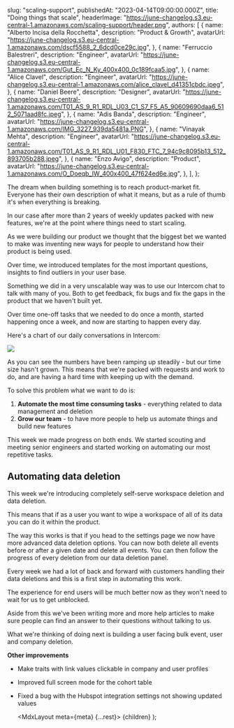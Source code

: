 
  slug: "scaling-support",
  publishedAt: "2023-04-14T09:00:00.000Z",
  title: "Doing things that scale",
  headerImage: "https://june-changelog.s3.eu-central-1.amazonaws.com/scaling-support/header.png",
  authors: [
    {
      name: "Alberto Incisa della Rocchetta",
      description: "Product & Growth",
      avatarUrl: "https://june-changelog.s3.eu-central-1.amazonaws.com/dscf5588_2_6dcd0ce29c.jpg",
    },
    {
      name: "Ferruccio Balestreri",
      description: "Engineer",
      avatarUrl:
        "https://june-changelog.s3.eu-central-1.amazonaws.com/Gut_Ec_N_Ky_400x400_0c189fcaa5.jpg",
    },
    {
      name: "Alice Clavel",
      description: "Engineer",
      avatarUrl:
        "https://june-changelog.s3.eu-central-1.amazonaws.com/alice_clavel_d41351cbdc.jpeg",
    },
    {
      name: "Daniel Beere",
      description: "Designer",
      avatarUrl:
        "https://june-changelog.s3.eu-central-1.amazonaws.com/T01_AS_9_R1_RDL_U03_C1_S7_F5_A5_90609690daa6_512_5071aad8fc.jpeg",
    },
    {
      name: "Adis Banda",
      description: "Engineer",
      avatarUrl: "https://june-changelog.s3.eu-central-1.amazonaws.com/IMG_3227_939da5481a.PNG",
    },
    {
      name: "Vinayak Mehta",
      description: "Engineer",
      avatarUrl:
        "https://june-changelog.s3.eu-central-1.amazonaws.com/T01_AS_9_R1_RDL_U01_F830_FTC_7_94c9c8095b13_512_893705b288.jpeg",
    },
    {
      name: "Enzo Avigo",
      description: "Product",
      avatarUrl:
        "https://june-changelog.s3.eu-central-1.amazonaws.com/O_Doeqb_IW_400x400_47f624ed6e.jpg",
    },
  ],
};

The dream when building something is to reach product-market fit. Everyone has their own description of what it means, but as a rule of thumb it's when everything is breaking.

In our case after more than 2 years of weekly updates packed with new features, we're at the point where things need to start scaling.

As we were building our product we thought that the biggest bet we wanted to make was inventing new ways for people to understand how their product is being used.

Over time, we introduced templates for the most important questions, insights to find outliers in your user base.

Something we did in a very unscalable way was to use our Intercom chat to talk with many of you. Both to get feedback, fix bugs and fix the gaps in the product that we haven't built yet.

Over time one-off tasks that we needed to do once a month, started happening once a week, and now are starting to happen every day.

Here's a chart of our daily conversations in Intercom:

![](https://june-changelog.s3.eu-central-1.amazonaws.com/scaling-support/conversations.png)

As you can see the numbers have been ramping up steadily - but our time size hasn't grown. This means that we're packed with requests and work to do, and are having a hard time with keeping up with the demand.

To solve this problem what we want to do is:

1. **Automate the most time consuming tasks** - everything related to data management and deletion
2. **Grow our team** - to have more people to help us automate things and build new features

This week we made progress on both ends. We started scouting and meeting senior engineers and started working on automating our most repetitive tasks.

## Automating data deletion

This week we're introducing completely self-serve workspace deletion and data deletion.

This means that if as a user you want to wipe a workspace of all of its data you can do it within the product.

The way this works is that if you head to the settings page we now have more advanced data deletion options. You can now both delete all events before or after a given date and delete all events. You can then follow the progress of every deletion from our data deletion panel.

Every week we had a lot of back and forward with customers handling their data deletions and this is a first step in automating this work.

The experience for end users will be much better now as they won't need to wait for us to get unblocked.

Aside from this we've been writing more and more help articles to make sure people can find an answer to their questions without talking to us.

What we're thinking of doing next is building a user facing bulk event, user and company deletion.

**Other improvements**

- Make traits with link values clickable in company and user profiles
- Improved full screen mode for the cohort table
- Fixed a bug with the Hubspot integration settings not showing updated values

  <MdxLayout meta={meta} {...rest}>
    {children}
  </MdxLayout>
);
